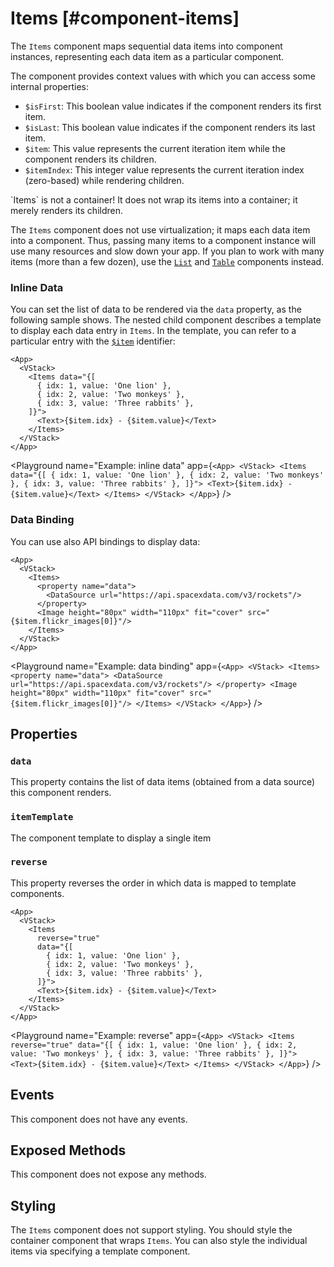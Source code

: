 
# Items [#component-items]

The `Items` component maps sequential data items into component instances, representing each data item as a particular component.

The component provides context values with which you can access some internal properties:

- `$isFirst`: This boolean value indicates if the component renders its first item.
- `$isLast`: This boolean value indicates if the component renders its last item.
- `$item`: This value represents the current iteration item while the component renders its children.
- `$itemIndex`: This integer value represents the current iteration index (zero-based) while rendering children.


<Callout type="info" emoji="📔">
`Items` is not a container! It does not wrap its items into a container; it merely renders its children.
</Callout>

The `Items` component does not use virtualization; it maps each data item into a component.
Thus, passing many items to a component instance will use many resources and slow down your app.
If you plan to work with many items (more than a few dozen), use the [`List`](./List) and [`Table`](./Table) components instead.

### Inline Data

You can set the list of data to be rendered via the `data` property, as the following sample shows.
The nested child component describes a template to display each data entry in `Items`.
In the template, you can refer to a particular entry with the [`$item`](#&item) identifier:

```ueml copy {8}
<App>
  <VStack>
    <Items data="{[
      { idx: 1, value: 'One lion' },
      { idx: 2, value: 'Two monkeys' },
      { idx: 3, value: 'Three rabbits' },
    ]}">
      <Text>{$item.idx} - {$item.value}</Text>
    </Items>
  </VStack>
</App>
```

<Playground
  name="Example: inline data"
  app={`
    <App>
      <VStack>
        <Items data="{[
          { idx: 1, value: 'One lion' },
          { idx: 2, value: 'Two monkeys' },
          { idx: 3, value: 'Three rabbits' },
        ]}">
          <Text>{$item.idx} - {$item.value}</Text>
        </Items>
      </VStack>
    </App>
  `}
/>

### Data Binding

You can use also API bindings to display data:

```ueml copy {4-6}
<App>
  <VStack>
    <Items>
      <property name="data">
        <DataSource url="https://api.spacexdata.com/v3/rockets"/>
      </property>
      <Image height="80px" width="110px" fit="cover" src="{$item.flickr_images[0]}"/>
    </Items>
  </VStack>
</App>
```

<Playground
  name="Example: data binding"
  app={`
    <App>
      <VStack>
        <Items>
          <property name="data">
            <DataSource url="https://api.spacexdata.com/v3/rockets"/>
          </property>
          <Image height="80px" width="110px" fit="cover" src="{$item.flickr_images[0]}"/>
        </Items>
      </VStack>
    </App>
  `}
/>

## Properties

### `data`

This property contains the list of data items (obtained from a data source) this component renders.

### `itemTemplate`

The component template to display a single item

### `reverse`

This property reverses the order in which data is mapped to template components.

```ueml copy {4}
<App>
  <VStack>
    <Items
      reverse="true"
      data="{[
        { idx: 1, value: 'One lion' },
        { idx: 2, value: 'Two monkeys' },
        { idx: 3, value: 'Three rabbits' },
      ]}">
      <Text>{$item.idx} - {$item.value}</Text>
    </Items>
  </VStack>
</App>
```

<Playground
  name="Example: reverse"
  app={`
    <App>
      <VStack>
        <Items
          reverse="true"
          data="{[
            { idx: 1, value: 'One lion' },
            { idx: 2, value: 'Two monkeys' },
            { idx: 3, value: 'Three rabbits' },
          ]}">
          <Text>{$item.idx} - {$item.value}</Text>
        </Items>
      </VStack>
    </App>
  `}
/>

## Events

This component does not have any events.

## Exposed Methods

This component does not expose any methods.

## Styling

The `Items` component does not support styling.
You should style the container component that wraps `Items`.
You can also style the individual items via specifying a template component.
